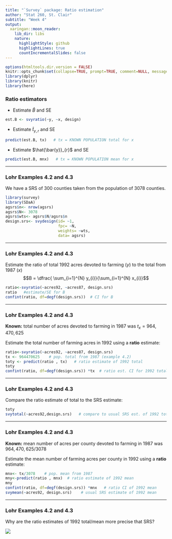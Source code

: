 ```yaml
---
title: "`Survey` package: Ratio estimation"
author: "Stat 260, St. Clair"
subtitle: "Week 4"
output:
  xaringan::moon_reader:
    lib_dir: libs
    nature:
      highlightStyle: github
      highlightLines: true
      countIncrementalSlides: false
---
```


```r
options(htmltools.dir.version = FALSE)
knitr::opts_chunk$set(collapse=TRUE, prompt=TRUE, comment=NULL, message = FALSE, warning = FALSE, fig.height = 7, fig.width = 11)
library(dplyr)
library(knitr)
library(here)
```

### Ratio estimators

- Estimate $\hat{B}$ and SE
```r
est.B <- svyratio(~y, ~x, design)	
```

- Estimate $\hat{t}_{y,r}$ and SE
```r
predict(est.B, tx)   # tx = KNOWN POPULATION total for x
```

- Estimate $\hat{\bar{y}}_{r}$ and SE
```r
predict(est.B, mnx)   # tx = KNOWN POPULATION mean for x
```

---

### Lohr Examples 4.2 and 4.3

We have a SRS of 300 counties taken from the population of 3078 counties.

```r
library(survey)
library(SDaA)
agsrs$n<- nrow(agsrs)
agsrs$N<- 3078
agsrs$wts<- agsrs$N/agsrs$n
design.srs<- svydesign(id= ~1, 
                       fpc= ~N, 
                       weights= ~wts, 
                       data= agsrs)
```

---

### Lohr Examples 4.2 and 4.3

Estimate the ratio of total 1992 acres devoted to farming $(y)$ to the total from 1987 $(x)$
$$B = \dfrac{ \sum_{i=1}^{N} y_{i}}{\sum_{i=1}^{N} x_{i}}$$


```r
ratio<-svyratio(~acres92, ~acres87, design.srs)  
ratio   #estimate/SE for B
confint(ratio, df=degf(design.srs))  # CI for B
```



---

### Lohr Examples 4.2 and 4.3

**Known:** total number of acres devoted to farming in 1987 was $t_{x} = 964,470,625$

Estimate the total number of farming acres in 1992 using a **ratio** estimate:
```r
ratio<-svyratio(~acres92, ~acres87, design.srs)  
tx <- 964470625    # pop. total from 1987 (example 4.2)
toty <- predict(ratio , tx)   # ratio estimate of 1992 total
toty
confint(ratio, df=degf(design.srs)) *tx  # ratio est. CI for 1992 total
```

---

### Lohr Examples 4.2 and 4.3

Compare the ratio estimate of total to the SRS estimate:
```r
toty
svytotal(~acres92,design.srs)   # compare to usual SRS est. of 1992 total
```


---

### Lohr Examples 4.2 and 4.3

**Known:** mean number of acres per county devoted to farming in 1987 was $964,470,625/3078$

Estimate the mean number of farming acres per county in 1992 using a **ratio** estimate:

```r
mnx<- tx/3078    # pop. mean from 1987
mny<-predict(ratio , mnx)  # ratio estimate of 1992 mean
mny
confint(ratio, df=degf(design.srs)) *mnx   # ratio CI of 1992 mean
svymean(~acres92, design.srs)    # usual SRS estimate of 1992 mean
```

---

### Lohr Examples 4.2 and 4.3

Why are the ratio estimates of 1992 total/mean more precise that SRS?

![](Ratio.png)

